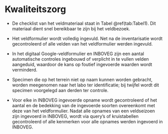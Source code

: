 # Kwaliteitszorg

```{=html}
<!--
Vermeld alle acties bij het uitvoeren van het protocol om tot kwaliteitsvolle resultaten te komen.
Daarnaast kan ook een checklist toegevoegd worden om na te gaan of alle stappen van het veldprotocol op een correcte manier doorlopen zijn (bv. Zijn alle velden in veldformulier ingevuld, zijn alle stalen gelabeld, ...).
Indien er niet aan bepaalde kwaliteitscriteria voldaan wordt, kan er eventueel verwezen worden naar corrigerende maatregelen.
In dit onderdeel kunnen ook bepaalde interkalibratie-oefeningen vermeld worden, die bijvoorbeeld voorafgaand aan elk veldseizoen worden uitgevoerd door de gebruikers van het protocol. 
-->
```
-   De checklist van het veldmateriaal staat in Tabel \@ref(tab:Tabel1).
    Dit materiaal dient snel bereikbaar te zijn bij het veldbezoek.

-   Het veldformulier wordt volledig ingevuld.
    Net na de inventarisatie wordt gecontroleerd of alle velden van het veldformulier werden ingevuld.

-   In het digitaal Google-veldformulier en INBOVEG zijn een aantal automatische controles ingebouwd of verplicht in te vullen velden aangeduid, waardoor de kans op foutief ingevoerde waarden wordt verminderd.

-   Specimen die op het terrein niet op naam kunnen worden gebracht, worden meegenomen naar het labo ter identificatie; bij twijfel wordt dit specimen voorgelegd aan derden ter controle.

-   Voor elke in INBOVEG ingevoerde opname wordt gecontroleerd of het aantal en de bedekking van de ingevoerde soorten overeenkomt met deze van het veldformulier.
    Nadat alle opnames van een veldseizoen zijn ingevoerd in INBOVEG, wordt via query's of kruistabellen gecontroleerd of alle kenmerken voor alle opnames werden ingevoerd in INBOVEG.

